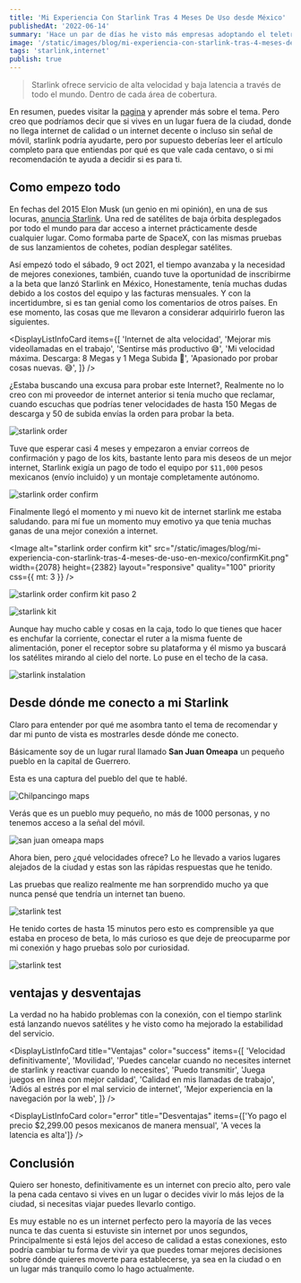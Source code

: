 ```yaml
---
title: 'Mi Experiencia Con Starlink Tras 4 Meses De Uso desde México'
publishedAt: '2022-06-14'
summary: 'Hace un par de días he visto más empresas adoptando el teletrabajo, y me pregunte cual seria un lugar perfecto para hacer la tarea que se hace en la oficina, mi mente imagino montañas 🏔️, woo seria genial 😉, y pensé en la combinación de montaña, cabaña y Starlink. Así que quiero escribir sobre mi experiencia, cómo me ha ayudado a mejorar mi experiencia como desarrollador con ventajas y desventajas, pero creo que esto podría aplicarse a cualquier actividad que requiera conexión a internet y mucha concentración.'
image: '/static/images/blog/mi-experiencia-con-starlink-tras-4-meses-de-uso-en-mexico/preview.png'
tags: 'starlink,internet'
publish: true
---
```


> Starlink ofrece servicio de alta velocidad y baja latencia a través de todo el mundo. Dentro de cada área de cobertura.

En resumen, puedes visitar la [pagina](https://www.starlink.com/) y aprender más sobre el tema.
Pero creo que podríamos decir que si vives en un lugar fuera de la ciudad, donde no llega internet de calidad o un internet decente o incluso sin señal de móvil, starlink podría ayudarte,
pero por supuesto deberías leer el artículo completo para que entiendas por qué es que vale cada centavo, o si mi recomendación te ayuda a decidir si es para ti.

## Como empezo todo

En fechas del 2015 Elon Musk (un genio en mi opinión), en una de sus locuras, [anuncia Starlink](https://spaceexplored.com/guides/starlink/). Una red de satélites de baja órbita desplegados por todo el mundo para dar acceso a internet prácticamente desde cualquier lugar. Como formaba parte de SpaceX, con las mismas pruebas de sus lanzamientos de cohetes, podían desplegar satélites.

Así empezó todo el sábado, 9 oct 2021, el tiempo avanzaba y la necesidad de mejores conexiones, también, cuando tuve la oportunidad de inscribirme a la beta que lanzó Starlink en México, Honestamente, tenía muchas dudas debido a los costos del equipo y las facturas mensuales. Y con la incertidumbre, si es tan genial como los comentarios de otros países. En ese momento, las cosas que me llevaron a considerar adquirirlo fueron las siguientes.

<DisplayListInfoCard
  items={[
    'Internet de alta velocidad',
    'Mejorar mis videollamadas en el trabajo',
    'Sentirse más productivo 😅',
    'Mi velocidad máxima. Descarga: 8 Megas y 1 Mega Subida 🥶',
    'Apasionado por probar cosas nuevas. 😅',
  ]}
/>



  ¿Estaba buscando una excusa para probar este Internet?, Realmente no lo creo con mi proveedor de internet anterior si
  tenía mucho que reclamar, cuando escuchas que podrías tener velocidades de hasta 150 Megas de descarga y 50 de subida
  envías la orden para probar la beta.


  <Image
    alt="starlink order"
    src="/static/images/blog/mi-experiencia-con-starlink-tras-4-meses-de-uso-en-mexico/order.png"
    width={1728}
    height={1542}
    layout="responsive"
    quality="100"
    priority
  />


Tuve que esperar casi 4 meses y empezaron a enviar correos de confirmación y pago de los kits, bastante lento para mis deseos de un mejor internet, Starlink exigía un pago de todo el equipo por `$11,000` pesos mexicanos (envío incluido) y un montaje completamente autónomo.


  <Image
    alt="starlink order confirm"
    src="/static/images/blog/mi-experiencia-con-starlink-tras-4-meses-de-uso-en-mexico/confirm.png"
    width={1624}
    height={1784}
    layout="responsive"
    quality="100"
    priority
  />


Finalmente llegó el momento y mi nuevo kit de internet starlink me estaba saludando. para mí fue un momento muy emotivo ya que tenia muchas ganas de una mejor conexión a internet.

  <Image
    alt="starlink order confirm kit"
    src="/static/images/blog/mi-experiencia-con-starlink-tras-4-meses-de-uso-en-mexico/confirmKit.png"
    width={2078}
    height={2382}
    layout="responsive"
    quality="100"
    priority
    css={{ mt: 3 }}
  />



  <Image
    alt="starlink order confirm kit paso 2"
    src="/static/images/blog/mi-experiencia-con-starlink-tras-4-meses-de-uso-en-mexico/sta_0.jpeg"
    width={1024}
    height={768}
    layout="responsive"
    quality="100"
    priority
  />



  <Image
    alt="starlink kit"
    src="/static/images/blog/mi-experiencia-con-starlink-tras-4-meses-de-uso-en-mexico/sta_1.jpeg"
    width={1536}
    height={2048}
    layout="responsive"
    quality="100"
    priority
  />


Aunque hay mucho cable y cosas en la caja, todo lo que tienes que hacer es enchufar la corriente, conectar el ruter a la misma fuente de alimentación, poner el receptor sobre su plataforma y él mismo ya buscará los satélites mirando al cielo del norte.
Lo puse en el techo de la casa.


  <Image
    alt="starlink instalation"
    src="/static/images/blog/mi-experiencia-con-starlink-tras-4-meses-de-uso-en-mexico/ints.jpeg"
    width={1536}
    height={2048}
    layout="responsive"
    quality="100"
    priority
  />


## Desde dónde me conecto a mi Starlink

Claro para entender por qué me asombra tanto el tema de recomendar y dar mi punto de vista es mostrarles desde dónde me conecto.

Básicamente soy de un lugar rural llamado **San Juan Omeapa** un pequeño pueblo en la capital de Guerrero.

Esta es una captura del pueblo del que te hablé.

  <Image
    alt="Chilpancingo maps"
    src="/static/images/blog/mi-experiencia-con-starlink-tras-4-meses-de-uso-en-mexico/chil.png"
    width={1922}
    height={1144}
    layout="responsive"
    quality="100"
    priority
  />


Verás que es un pueblo muy pequeño, no más de 1000 personas, y no tenemos acceso a la señal del móvil.


  <Image
    alt="san juan omeapa maps"
    src="/static/images/blog/mi-experiencia-con-starlink-tras-4-meses-de-uso-en-mexico/ome.png"
    width={1922}
    height={1144}
    layout="responsive"
    quality="100"
    priority
  />


Ahora bien, pero ¿qué velocidades ofrece? Lo he llevado a varios lugares alejados de la ciudad y estas son las rápidas respuestas que he tenido.

Las pruebas que realizo realmente me han sorprendido mucho ya que nunca pensé que tendría un internet tan bueno.

  <Image
    alt="starlink test"
    src="/static/images/blog/mi-experiencia-con-starlink-tras-4-meses-de-uso-en-mexico/tst_v_0_0.png"
    width={2021}
    height={1677}
    layout="responsive"
    quality="100"
    priority
  />


He tenido cortes de hasta 15 minutos pero esto es comprensible ya que estaba en proceso de beta, lo más curioso es que deje de preocuparme por mi conexión y hago pruebas solo por curiosidad.


  <Image
    alt="starlink test"
    src="/static/images/blog/mi-experiencia-con-starlink-tras-4-meses-de-uso-en-mexico/star_est.jpeg"
    width={603}
    height={1304}
    layout="responsive"
    quality="100"
    priority
  />


## ventajas y desventajas

La verdad no ha habido problemas con la conexión, con el tiempo starlink está lanzando nuevos satélites y he visto como ha mejorado la estabilidad del servicio.

<DisplayListInfoCard
  title="Ventajas"
  color="success"
  items={[
    'Velocidad definitivamente',
    'Movilidad',
    'Puedes cancelar cuando no necesites internet de starlink y reactivar cuando lo necesites',
    'Puedo transmitir',
    'Juega juegos en línea con mejor calidad',
    'Calidad en mis llamadas de trabajo',
    'Adiós al estrés por el mal servicio de internet',
    'Mejor experiencia en la navegación por la web',
  ]}
/>


  <DisplayListInfoCard
    color="error"
    title="Desventajas"
    items={['Yo pago el precio $2,299.00 pesos mexicanos de manera mensual', 'A veces la latencia es alta']}
  />


## Conclusión

Quiero ser honesto, definitivamente es un internet con precio alto, pero vale la pena cada centavo si vives en un lugar o decides vivir lo más lejos de la ciudad, si necesitas viajar puedes llevarlo contigo.

Es muy estable no es un internet perfecto pero la mayoría de las veces nunca te das cuenta si estuviste sin internet por unos segundos, Principalmente si está lejos del acceso de calidad a estas conexiones, esto podría cambiar tu forma de vivir ya que puedes tomar mejores decisiones sobre dónde quieres moverte para establecerse, ya sea en la ciudad o en un lugar más tranquilo como lo hago actualmente.
